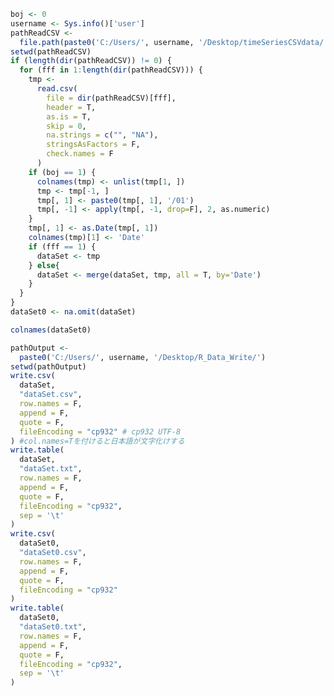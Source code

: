 ```r
boj <- 0
username <- Sys.info()['user']
pathReadCSV <-
  file.path(paste0('C:/Users/', username, '/Desktop/timeSeriesCSVdata/'))
setwd(pathReadCSV)
if (length(dir(pathReadCSV)) != 0) {
  for (fff in 1:length(dir(pathReadCSV))) {
    tmp <-
      read.csv(
        file = dir(pathReadCSV)[fff],
        header = T,
        as.is = T,
        skip = 0,
        na.strings = c("", "NA"),
        stringsAsFactors = F,
        check.names = F
      )
    if (boj == 1) {
      colnames(tmp) <- unlist(tmp[1, ])
      tmp <- tmp[-1, ]
      tmp[, 1] <- paste0(tmp[, 1], '/01')
      tmp[, -1] <- apply(tmp[, -1, drop=F], 2, as.numeric)
    }
    tmp[, 1] <- as.Date(tmp[, 1])
    colnames(tmp)[1] <- 'Date'
    if (fff == 1) {
      dataSet <- tmp
    } else{
      dataSet <- merge(dataSet, tmp, all = T, by='Date')
    }
  }
}
dataSet0 <- na.omit(dataSet)
```

```r
colnames(dataSet0)
```

```r
pathOutput <-
  paste0('C:/Users/', username, '/Desktop/R_Data_Write/')
setwd(pathOutput)
write.csv(
  dataSet,
  "dataSet.csv",
  row.names = F,
  append = F,
  quote = F,
  fileEncoding = "cp932" # cp932 UTF-8
) #col.names=Tを付けると日本語が文字化けする
write.table(
  dataSet,
  "dataSet.txt",
  row.names = F,
  append = F,
  quote = F,
  fileEncoding = "cp932",
  sep = '\t'
)
write.csv(
  dataSet0,
  "dataSet0.csv",
  row.names = F,
  append = F,
  quote = F,
  fileEncoding = "cp932"
)
write.table(
  dataSet0,
  "dataSet0.txt",
  row.names = F,
  append = F,
  quote = F,
  fileEncoding = "cp932",
  sep = '\t'
)
```